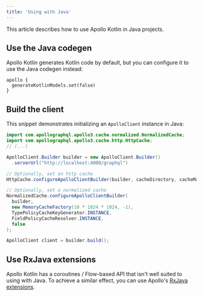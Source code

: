 ```yaml
---
title: 'Using with Java'
---
```


This article describes how to use Apollo Kotlin in Java projects.

## Use the Java codegen

Apollo Kotlin generates Kotlin code by default, but you can configure it to use the Java codegen instead:

```kotlin:title=build.gradle[.kts]
apollo {
  generateKotlinModels.set(false)
}
```

## Build the client

This snippet demonstrates initializing an `ApolloClient` instance in Java:

```java
import com.apollographql.apollo3.cache.normalized.NormalizedCache;
import com.apollographql.apollo3.cache.http.HttpCache;
// (...)

ApolloClient.Builder builder = new ApolloClient.Builder()
  .serverUrl("http://localhost:4000/graphql")

// Optionally, set an http cache
HttpCache.configureApolloClientBuilder(builder, cacheDirectory, cacheMaxSize);

// Optionally, set a normalized cache
NormalizedCache.configureApolloClientBuilder(
  builder,
  new MemoryCacheFactory(10 * 1024 * 1024, -1),
  TypePolicyCacheKeyGenerator.INSTANCE,
  FieldPolicyCacheResolver.INSTANCE,
  false
);

ApolloClient client = builder.build();
```

## Use RxJava extensions

Apollo Kotlin has a coroutines / Flow-based API that isn't well suited to using with Java. To achieve a similar effect, you can use Apollo's [RxJava extensions](./rxjava/).

